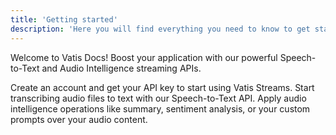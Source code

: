 ```yaml
---
title: 'Getting started'
description: 'Here you will find everything you need to know to get started with Vatis Streams.'
---
```


Welcome to Vatis Docs! Boost your application with our powerful Speech-to-Text and Audio Intelligence streaming APIs.

<CardGroup cols="2">
    <Card title="Get API access" icon="user" iconType="light" href="get-started/get-api-access">
        Create an account and get your API key to start using Vatis Streams.
    </Card>
    <Card title="Pre-recorded transcription" icon="file-audio" iconType="light" href="speech-to-text/pre-recorded/getting-started">
        Start transcribing audio files to text with our Speech-to-Text API.
    </Card>
    <Card title="Audio Intelligence" icon="brain" iconType="light" href="audio-intelligence">
        Apply audio intelligence operations like summary, sentiment analysis, or your custom prompts over your audio content.
    </Card>
</CardGroup>